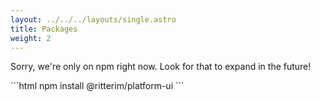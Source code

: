 ```yaml
---
layout: ../../../layouts/single.astro
title: Packages
weight: 2
---
```


Sorry, we're only on npm right now. Look for that to expand in the future!

<Anchor name="npm" />

<Codemarkup>
```html
npm install @ritterim/platform-ui
```
</Codemarkup>

